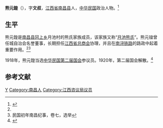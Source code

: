 {{Infobox Officeholder
|姓名=熊元鍠
|圖像=File:熊元鍠.jpg
|圖像大小=200px
|圖像說明=  
|字    = 
|號    = 
|別名    = 
|出生日期 = 
|出生地點 = 
|逝世日期 = 
|逝世地點 = 
|死因    = 
|墓地    = 
|籍貫    = 
|政黨    = 
|parents  = 
|配偶   =
|伴侶    = 
|relatives  =  
|children  =  
|著作    = 
|past    = 
}}
'''熊元鍠'''（{{bd|？||？|}}），字'''文叔'''，[[江西省|江西省]][[南昌县|南昌县]]人，[[中华民国|中华民国]]政治人物。<ref name=li>{{Cite journal| issue = 00| pages = 277–287| last = 李平亮| title = 近代中国的新学、宗族与地方政治——以南昌熊氏家族为中心| journal = 中国社会历史评论| accessdate = 2022-01-20| date = 2007| url = https://kns.cnki.net/kcms/detail/detail.aspx?dbcode=CJFD&dbname=CJFD2007&filename=SHLS200700019| archive-date = 2022-01-20| archive-url = https://web.archive.org/web/20220120145629/https://kns.cnki.net/kcms/detail/detail.aspx?dbcode=CJFD&dbname=CJFD2007&filename=SHLS200700019| dead-url = no}}</ref>

==生平==
熊元鍠是[[南昌县|南昌县]][[冈上乡|冈上乡]]月池村的熊氏家族成员，该家族又称“[[月池熊氏|月池熊氏]]”。熊元锽曾任城自治会名誉董事，长期担任[[江西省总商会|江西省总商会]]协理，并且在[[南浔铁路|南浔铁路]]的路政中起着重要作用。<ref name=li/><ref>民国初年南昌纪事，卷七，选举</ref>

1918年，熊元鍠当选[[中华民国第二届国会|中华民国第二届国会]]参议员。1920年，第二届国会解散。<ref>{{Cite book| publisher = 华东师范大学出版社| isbn = 978-7-5617-0662-6| last1 = 钱实甫编著| last2 = 黄清根整理| title = 北洋政府职官年表| accessdate = 2022-01-20| date = 1991| url = https://book.douban.com/subject/3450290/| archive-date = 2022-01-20| archive-url = https://web.archive.org/web/20220120143720/https://book.douban.com/subject/3450290/| dead-url = no}}</ref>

==参考文献==
{{reflist}}

{{中華民國第二屆國會參議院議員}}

{{Authority control}}

{{DEFAULTSORT:}}
[[Category:熊姓|Y]]
[[Category:南昌人|Category:南昌人]]
[[Category:江西咨议局议员|Category:江西咨议局议员]]